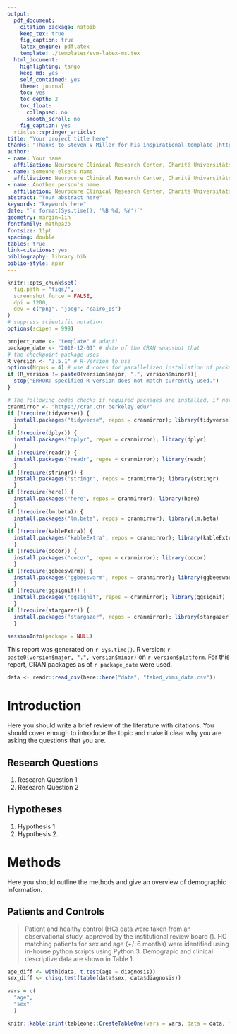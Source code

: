 ```yaml
---
output:
  pdf_document:
    citation_package: natbib
    keep_tex: true
    fig_caption: true
    latex_engine: pdflatex
    template: ./templates/svm-latex-ms.tex
  html_document:
    highlighting: tango
    keep_md: yes
    self_contained: yes
    theme: journal
    toc: yes
    toc_depth: 2
    toc_float:
      collapsed: no
      smooth_scroll: no
    fig_caption: yes
  rticles::springer_article:
title: "Your project title here"
thanks: "Thanks to Steven V Miller for his inspirational template (https://github.com/svmiller/svm-r-markdown-templates)"
author:
- name: Your name
  affiliation: Neurocure Clinical Research Center, Charité Universitätsmedizin Berlin
- name: Someone else's name
  affiliation: Neurocure Clinical Research Center, Charité Universitätsmedizin Berlin
- name: Another person's name
  affiliation: Neurocure Clinical Research Center, Charité Universitätsmedizin Berlin
abstract: "Your abstract here"
keywords: "keywords here"
date: "`r format(Sys.time(), '%B %d, %Y')`"
geometry: margin=1in
fontfamily: mathpazo
fontsize: 11pt
spacing: double
tables: true
link-citations: yes
bibliography: library.bib
biblio-style: apsr
---
```


```r
knitr::opts_chunk$set(
  fig.path = "figs/",
  screenshot.force = FALSE,
  dpi = 1200,
  dev = c("png", "jpeg", "cairo_ps")
)
# suppress scientific notation
options(scipen = 999)
```
```r
project_name <- "template" # adapt!
package_date <- "2018-12-01" # date of the CRAN snapshot that
# the checkpoint package uses
R_version <- "3.5.1" # R-Version to use
options(Ncpus = 4) # use 4 cores for parallelized installation of packages
if (R_version != paste0(version$major, ".", version$minor)){
  stop("ERROR: specified R version does not match currently used.")
}
```
```r
# The following codes checks if required packages are installed, if not, installs them, and then loads them.
cranmirror <- "https://cran.cnr.berkeley.edu/"
if (!require(tidyverse)) {
  install.packages("tidyverse", repos = cranmirror); library(tidyverse)
  }
if (!require(dplyr)) {
  install.packages("dplyr", repos = cranmirror); library(dplyr)
  }
if (!require(readr)) {
  install.packages("readr", repos = cranmirror); library(readr)
  }
if (!require(stringr)) {
  install.packages("stringr", repos = cranmirror); library(stringr)
  }
if (!require(here)) {
  install.packages("here", repos = cranmirror); library(here)
  }
if (!require(lm.beta)) {
  install.packages("lm.beta", repos = cranmirror); library(lm.beta)
  }
if (!require(kableExtra)) {
  install.packages("kableExtra", repos = cranmirror); library(kableExtra)
  }
if (!require(cocor)) {
  install.packages("cocor", repos = cranmirror); library(cocor)
  }
if (!require(ggbeeswarm)) {
  install.packages("ggbeeswarm", repos = cranmirror); library(ggbeeswarm)
  }
if (!require(ggsignif)) {
  install.packages("ggsignif", repos = cranmirror); library(ggsignif)
  }
if (!require(stargazer)) {
  install.packages("stargazer", repos = cranmirror); library(stargazer)
  }
```

```r
sessionInfo(package = NULL)
```

This report was generated on `r Sys.time()`. R version: `r paste0(version$major, ".", version$minor)` on `r version$platform`. For this report, CRAN packages as of `r package_date` were used.


```r
data <- readr::read_csv(here::here("data", "faked_vims_data.csv"))
```

# Introduction

Here you should write a brief review of the literature with citations. You should cover enough to introduce the topic and make it clear why you are asking the questions that you are.

## Research Questions
1. Research Question 1
2. Research Question 2

## Hypotheses
1. Hypothesis 1
2. Hypothesis 2.

# Methods
Here you should outline the methods and give an overview of demographic information.

## Patients and Controls
>Patient and healthy control (HC) data were taken from an observational study, approved by the institutional review board (). HC matching patients for sex and age (+/-6 months) were identified using in-house python scripts using Python 3. Demograpic and clinical descriptive data are shown in Table 1.

```r
age_diff <- with(data, t.test(age ~ diagnosis))
sex_diff <- chisq.test(table(data$sex, data$diagnosis))

vars = c(
  "age",
  "sex"
  )

knitr::kable(print(tableone::CreateTableOne(vars = vars, data = data, factorVars = "sex", strata = "diagnosis"), nonnormal = TRUE))
```

